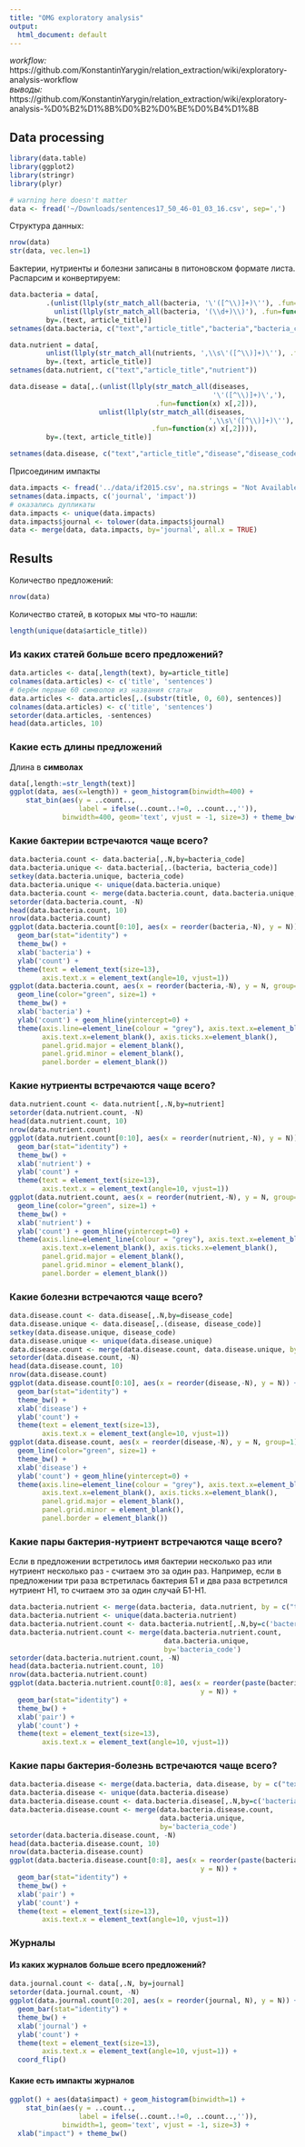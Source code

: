 ```yaml
---
title: "OMG exploratory analysis"
output:
  html_document: default
---
```

*workflow:* https://github.com/KonstantinYarygin/relation_extraction/wiki/exploratory-analysis-workflow  
*выводы:* https://github.com/KonstantinYarygin/relation_extraction/wiki/exploratory-analysis-%D0%B2%D1%8B%D0%B2%D0%BE%D0%B4%D1%8B

## Data processing
```r
library(data.table)
library(ggplot2)
library(stringr)
library(plyr)

# warning here doesn't matter
data <- fread('~/Downloads/sentences17_50_46-01_03_16.csv', sep=',')
```
Структура данных:
```r
nrow(data)
str(data, vec.len=1)
```
Бактерии, нутриенты и болезни записаны в питоновском формате листа. Распарсим и конвертируем:
```r
data.bacteria = data[,
         .(unlist(llply(str_match_all(bacteria, '\'([^\\)]+)\''), .fun=function(x) x[,2])),
           unlist(llply(str_match_all(bacteria, '(\\d+)\\)'), .fun=function(x) x[,2]))),
         by=.(text, article_title)]
setnames(data.bacteria, c("text","article_title","bacteria","bacteria_code"))

data.nutrient = data[,
         unlist(llply(str_match_all(nutrients, ',\\s\'([^\\)]+)\''), .fun=function(x) x[,2])),
         by=.(text, article_title)]
setnames(data.nutrient, c("text","article_title","nutrient"))

data.disease = data[,.(unlist(llply(str_match_all(diseases, 
                                                  '\'([^\\)]+)\','), 
                                    .fun=function(x) x[,2])),
                      unlist(llply(str_match_all(diseases, 
                                                 ',\\s\'([^\\)]+)\''), 
                                   .fun=function(x) x[,2]))),
         by=.(text, article_title)]

setnames(data.disease, c("text","article_title","disease","disease_code"))
```
Присоединим импакты
```r
data.impacts <- fread('../data/if2015.csv', na.strings = "Not Available")
setnames(data.impacts, c('journal', 'impact'))
# оказались дупликаты
data.impacts <- unique(data.impacts)
data.impacts$journal <- tolower(data.impacts$journal)
data <- merge(data, data.impacts, by='journal', all.x = TRUE)
```

## Results
Количество предложений:
```r
nrow(data)
```
Количество статей, в которых мы что-то нашли:
```r
length(unique(data$article_title))
```

### Из каких статей больше всего предложений?
```r
data.articles <- data[,length(text), by=article_title]
colnames(data.articles) <- c('title', 'sentences')
# берём первые 60 символов из названия статьи
data.articles <- data.articles[,.(substr(title, 0, 60), sentences)]
colnames(data.articles) <- c('title', 'sentences')
setorder(data.articles, -sentences)
head(data.articles, 10)
```

### Какие есть длины предложений
Длина в **символах**
```r
data[,length:=str_length(text)]
ggplot(data, aes(x=length)) + geom_histogram(binwidth=400) +
    stat_bin(aes(y = ..count.., 
                 label = ifelse(..count..!=0, ..count..,'')), 
             binwidth=400, geom='text', vjust = -1, size=3) + theme_bw()
```

### Какие бактерии встречаются чаще всего?  
``` r
data.bacteria.count <- data.bacteria[,.N,by=bacteria_code]
data.bacteria.unique <- data.bacteria[,.(bacteria, bacteria_code)]
setkey(data.bacteria.unique, bacteria_code)
data.bacteria.unique <- unique(data.bacteria.unique)
data.bacteria.count <- merge(data.bacteria.count, data.bacteria.unique, by='bacteria_code')
setorder(data.bacteria.count, -N)
head(data.bacteria.count, 10)
nrow(data.bacteria.count)
ggplot(data.bacteria.count[0:10], aes(x = reorder(bacteria,-N), y = N)) + 
  geom_bar(stat="identity") + 
  theme_bw() + 
  xlab('bacteria') + 
  ylab('count') + 
  theme(text = element_text(size=13), 
        axis.text.x = element_text(angle=10, vjust=1))
ggplot(data.bacteria.count, aes(x = reorder(bacteria,-N), y = N, group=1)) + 
  geom_line(color="green", size=1) + 
  theme_bw() + 
  xlab('bacteria') + 
  ylab('count') + geom_hline(yintercept=0) +  
  theme(axis.line=element_line(colour = "grey"), axis.text.x=element_blank(), 
        axis.text.x=element_blank(), axis.ticks.x=element_blank(),
        panel.grid.major = element_blank(),
        panel.grid.minor = element_blank(),
        panel.border = element_blank())
```

### Какие нутриенты встречаются чаще всего?  

```r
data.nutrient.count <- data.nutrient[,.N,by=nutrient]
setorder(data.nutrient.count, -N)
head(data.nutrient.count, 10)
nrow(data.nutrient.count)
ggplot(data.nutrient.count[0:10], aes(x = reorder(nutrient,-N), y = N)) + 
  geom_bar(stat="identity") + 
  theme_bw() + 
  xlab('nutrient') + 
  ylab('count') + 
  theme(text = element_text(size=13), 
        axis.text.x = element_text(angle=10, vjust=1))
ggplot(data.nutrient.count, aes(x = reorder(nutrient,-N), y = N, group=1)) + 
  geom_line(color="green", size=1) + 
  theme_bw() + 
  xlab('nutrient') + 
  ylab('count') + geom_hline(yintercept=0) +  
  theme(axis.line=element_line(colour = "grey"), axis.text.x=element_blank(), 
        axis.text.x=element_blank(), axis.ticks.x=element_blank(),
        panel.grid.major = element_blank(),
        panel.grid.minor = element_blank(),
        panel.border = element_blank())
```

### Какие болезни встречаются чаще всего?  
```r
data.disease.count <- data.disease[,.N,by=disease_code]
data.disease.unique <- data.disease[,.(disease, disease_code)]
setkey(data.disease.unique, disease_code)
data.disease.unique <- unique(data.disease.unique)
data.disease.count <- merge(data.disease.count, data.disease.unique, by='disease_code')
setorder(data.disease.count, -N)
head(data.disease.count, 10)
nrow(data.disease.count)
ggplot(data.disease.count[0:10], aes(x = reorder(disease,-N), y = N)) + 
  geom_bar(stat="identity") + 
  theme_bw() + 
  xlab('disease') + 
  ylab('count') + 
  theme(text = element_text(size=13), 
        axis.text.x = element_text(angle=10, vjust=1))
ggplot(data.disease.count, aes(x = reorder(disease,-N), y = N, group=1)) + 
  geom_line(color="green", size=1) + 
  theme_bw() + 
  xlab('disease') + 
  ylab('count') + geom_hline(yintercept=0) +  
  theme(axis.line=element_line(colour = "grey"), axis.text.x=element_blank(), 
        axis.text.x=element_blank(), axis.ticks.x=element_blank(),
        panel.grid.major = element_blank(),
        panel.grid.minor = element_blank(),
        panel.border = element_blank())
```

### Какие пары бактерия-нутриент встречаются чаще всего?  

Если в предложении встретилось имя бактерии несколько раз или нутриент несколько раз - считаем это за один раз. Например, если в предложении три раза встретилась бактерия Б1 и два раза встретился нутриент Н1, то считаем это за один случай Б1-Н1.
```r
data.bacteria.nutrient <- merge(data.bacteria, data.nutrient, by = c("text","article_title"))
data.bacteria.nutrient <- unique(data.bacteria.nutrient)
data.bacteria.nutrient.count <- data.bacteria.nutrient[,.N,by=c('bacteria_code','nutrient')]
data.bacteria.nutrient.count <- merge(data.bacteria.nutrient.count, 
                                      data.bacteria.unique, 
                                      by='bacteria_code')
setorder(data.bacteria.nutrient.count, -N)
head(data.bacteria.nutrient.count, 10)
nrow(data.bacteria.nutrient.count)
ggplot(data.bacteria.nutrient.count[0:8], aes(x = reorder(paste(bacteria,nutrient,sep = ' + '),-N), 
                                               y = N)) + 
  geom_bar(stat="identity") + 
  theme_bw() + 
  xlab('pair') + 
  ylab('count') + 
  theme(text = element_text(size=13), 
        axis.text.x = element_text(angle=10, vjust=1))
```

### Какие пары бактерия-болезнь встречаются чаще всего?  
```r
data.bacteria.disease <- merge(data.bacteria, data.disease, by = c("text","article_title"))
data.bacteria.disease <- unique(data.bacteria.disease)
data.bacteria.disease.count <- data.bacteria.disease[,.N,by=c('bacteria_code','disease')]
data.bacteria.disease.count <- merge(data.bacteria.disease.count,
                                     data.bacteria.unique, 
                                     by='bacteria_code')
setorder(data.bacteria.disease.count, -N)
head(data.bacteria.disease.count, 10)
nrow(data.bacteria.disease.count)
ggplot(data.bacteria.disease.count[0:8], aes(x = reorder(paste(bacteria,disease,sep = ' + '),-N), 
                                               y = N)) + 
  geom_bar(stat="identity") + 
  theme_bw() + 
  xlab('pair') + 
  ylab('count') + 
  theme(text = element_text(size=13), 
        axis.text.x = element_text(angle=10, vjust=1))
```

### Журналы  
#### Из каких журналов больше всего предложений?  
```r
data.journal.count <- data[,.N, by=journal]
setorder(data.journal.count, -N)
ggplot(data.journal.count[0:20], aes(x = reorder(journal, N), y = N)) + 
  geom_bar(stat="identity") + 
  theme_bw() + 
  xlab('journal') + 
  ylab('count') + 
  theme(text = element_text(size=13), 
        axis.text.x = element_text(angle=10, vjust=1)) +
  coord_flip()
```

#### Какие есть импакты журналов
```r
ggplot() + aes(data$impact) + geom_histogram(binwidth=1) +
    stat_bin(aes(y = ..count.., 
                 label = ifelse(..count..!=0, ..count..,'')), 
             binwidth=1, geom='text', vjust = -1, size=3) +
  xlab("impact") + theme_bw()
```
